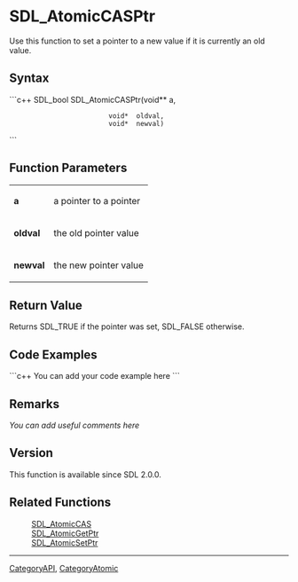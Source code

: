 <!-- pragma section-numbers off -->
<!-- pragma disable-camelcase -->

= SDL_AtomicCASPtr =
Use this function to set a pointer to a new value if it is currently an old value.


== Syntax ==
```c++
SDL_bool SDL_AtomicCASPtr(void** a,
                          void*  oldval,
                          void*  newval)
```

== Function Parameters ==
{|
|'''a'''
|a pointer to a pointer
|-
|'''oldval'''
|the old pointer value
|-
|'''newval'''
|the new pointer value
|}

== Return Value ==
Returns SDL_TRUE if the pointer was set, SDL_FALSE otherwise.

== Code Examples ==
```c++
You can add your code example here
```

== Remarks ==
''You can add useful comments here''


== Version ==
This function is available since SDL 2.0.0.

== Related Functions ==
:[[SDL_AtomicCAS]]
:[[SDL_AtomicGetPtr]]
:[[SDL_AtomicSetPtr]]

----
[[CategoryAPI]], [[CategoryAtomic]]
